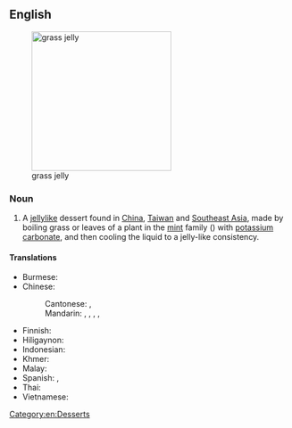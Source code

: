==English==
{{wikipedia}}
[[File:GrassJellyBlocks.jpg|250px|thumb|right|grass jelly]]

===Noun===
{{en-noun|-}}

# A [[jellylike]] dessert found in [[China]], [[Taiwan]] and [[Southeast Asia]], made by boiling grass or leaves of a plant in the [[mint]] family ({{taxlink|Platostoma palustre|species}}) with [[potassium carbonate]], and then cooling the liquid to a jelly-like consistency.

====Translations====
{{trans-top|jellylike dessert}}
* Burmese: {{t+|my|ကျောက်ကျော}}
* Chinese:
*: Cantonese: {{t|yue|涼粉}}, {{t|yue|凉粉|tr=loeng4 fan2}}
*: Mandarin: {{t+|zh|涼粉}}, {{t+|zh|凉粉|tr=liángfěn}}, {{t+|cmn|仙草凍}}, {{t+|cmn|仙草冻|tr=xiāncǎodòng}} {{qualifier|Taiwan}}, {{t+|cmn|仙草|tr=xiāncǎo}} {{qualifier|Taiwan}}
{{trans-mid}}
* Finnish: {{t|fi|ruohohyytelö}}
* Hiligaynon: {{t|hil|sansaw}}
* Indonesian: {{t+|id|cincau}}
* Khmer: {{t|km|ចាហួយខ្មៅ}}
* Malay: {{t+|ms|cincau}}
* Spanish: {{t|es|jalea de hierba|f}}, {{t|es|chanchau|m}}
* Thai: {{t|th|เฉาก๊วย}}
* Vietnamese: {{t|vi|sương sáo}}
{{trans-bottom}}

[[Category:en:Desserts]]